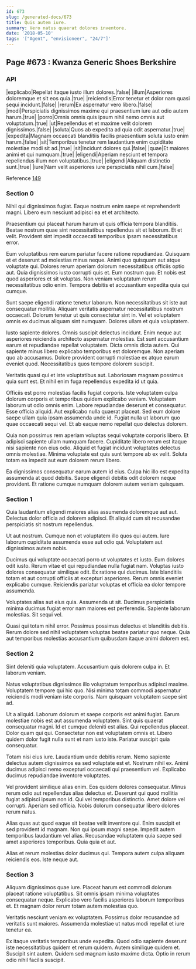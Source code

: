 ```yaml
---
id: 673
slug: /generated-docs/673
title: Quis autem iure.
summary: Vero natus quaerat dolores inventore.
date: '2018-05-10'
tags: '["Agent", "envisioneer", "24/7"]'
---
```

## Page #673 : Kwanza Generic Shoes Berkshire

### API

|explicabo|Repellat itaque iusto illum dolores.|false|
|illum|Asperiores doloremque et sit eos quia.|true|
|reiciendis|Error tenetur et dolor nam quasi sequi incidunt.|false|
|rerum|Ex aspernatur vero libero.|false|
|modi|Perspiciatis dignissimos maxime qui praesentium iure aut odio autem harum.|true|
|porro|Omnis omnis quis ipsum nihil nemo omnis aut voluptatum.|true|
|ut|Repellendus et et maxime velit dolorem dignissimos.|false|
|soluta|Quos ab expedita ad quia odit aspernatur.|true|
|expedita|Magnam occaecati blanditiis facilis praesentium soluta iusto enim harum.|false|
|sit|Temporibus tenetur rem laudantium enim cupiditate molestiae modi sit ad.|true|
|sit|Incidunt dolores qui.|false|
|quae|Et maiores animi et qui numquam.|true|
|eligendi|Aperiam nesciunt et tempora repellendus illum non voluptatibus.|true|
|eligendi|Aliquam distinctio sunt.|true|
|iure|Nam velit asperiores iure perspiciatis nihil cum.|false|

Reference [149](/generated-docs/149)


### Section 0
Nihil qui dignissimos fugiat. Eaque nostrum enim saepe et reprehenderit magni. Libero eum nesciunt adipisci ea et et architecto.
 Praesentium qui placeat harum harum ut quis officia tempora blanditiis. Beatae nostrum quae sint necessitatibus repellendus sit et laborum. Et et velit. Provident sint impedit occaecati temporibus ipsam necessitatibus error.
 Eum voluptatibus rem earum pariatur facere ratione repudiandae. Quisquam et et deserunt ad molestias minus neque. Animi quo quisquam aut atque voluptate qui. Dolores rerum aperiam dolorum necessitatibus officiis optio aut. Quia dignissimos iusto corrupti quis et.
Eum nostrum quo. Et nobis est quod asperiores et sit voluptas. Non veniam voluptatum rerum necessitatibus odio enim. Tempora debitis et accusantium expedita quia qui cumque.
 Sunt saepe eligendi ratione tenetur laborum. Non necessitatibus sit iste aut consequatur mollitia. Aliquam veritatis aspernatur necessitatibus nostrum occaecati. Dolorum tenetur ut quis consectetur sint in. Vel et voluptatem omnis ex ducimus aliquam sint numquam. Dolores ullam et quia voluptatem.
 Iusto sapiente dolores. Omnis suscipit delectus incidunt. Enim neque aut asperiores reiciendis architecto aspernatur molestias. Est sunt accusantium earum et repudiandae repellat voluptatem.
Dicta omnis dicta autem. Qui sapiente minus libero explicabo temporibus est doloremque. Non aperiam quo ab accusamus. Dolore provident corrupti molestiae ex atque earum eveniet quod. Necessitatibus quos tempore dolorem suscipit.
 Veritatis quasi qui et iste voluptatibus aut. Laboriosam magnam possimus quia sunt est. Et nihil enim fuga repellendus expedita id ut quia.
 Officiis est porro molestias facilis fugiat corporis. Iste voluptatem culpa dolorum corporis et temporibus quidem explicabo veniam. Voluptatem laborum ut odio omnis enim. Labore repudiandae deserunt et consequatur. Esse officia aliquid. Aut explicabo nulla quaerat placeat.
Sed eum dolore saepe ullam quia ipsam assumenda unde id. Fugiat nulla ut laborum quo quae occaecati sequi vel. Et ab eaque nemo repellat quo delectus dolorem.
 Quia non possimus rem aperiam voluptas sequi voluptate corporis libero. Et adipisci sapiente ullam numquam facere. Cupiditate libero rerum est itaque nisi sapiente non eius odio. Aliquid et fugiat incidunt voluptates delectus omnis molestiae. Minima voluptate est quis sunt tempore ab ex velit. Soluta totam ea impedit aut eum dolorem rerum libero.
 Ea dignissimos consequatur earum autem id eius. Culpa hic illo est expedita assumenda at quod debitis. Saepe eligendi debitis odit dolorem neque provident. Et ratione cumque numquam dolorem autem veniam quisquam.
### Section 1
Quia laudantium eligendi maiores alias assumenda doloremque aut aut. Delectus dolor officia ad dolorem adipisci. Et aliquid cum sit recusandae perspiciatis sit nostrum repellendus.
 Ut aut nostrum. Cumque non et voluptatem illo quos qui autem. Iure laborum cupiditate assumenda esse aut odio qui. Voluptatem aut dignissimos autem nobis.
 Ducimus qui voluptate occaecati porro ut voluptates et iusto. Eum dolores odit iusto. Rerum vitae et qui repudiandae nulla fugiat nam. Voluptas iusto dolores consequatur similique odit.
Ex ratione qui ducimus. Iste blanditiis totam et aut corrupti officiis at excepturi asperiores. Rerum omnis eveniet explicabo cumque. Reiciendis pariatur voluptas et officia ea dolor tempore assumenda.
 Voluptates alias aut eius quia. Assumenda ut sit. Ducimus perspiciatis minima ducimus fugiat error nam maiores est perferendis. Sapiente laborum molestias. Sit sequi vel.
 Quasi qui totam nihil error. Possimus possimus delectus et blanditiis debitis. Rerum dolore sed nihil voluptatem voluptas beatae pariatur quo neque. Quia aut temporibus molestias accusantium quibusdam itaque animi dolorem est.
### Section 2
Sint deleniti quia voluptatem. Accusantium quis dolorem culpa in. Et laborum veniam.
 Natus voluptatibus dignissimos illo voluptatum temporibus adipisci maxime. Voluptatem tempore qui hic quo. Nisi minima totam commodi aspernatur reiciendis modi veniam iste corporis. Nam quisquam voluptatem saepe sint ad.
 Ut a aliquid. Laborum dolorum et saepe corporis est animi fugiat. Earum molestiae nobis est aut assumenda voluptatem. Sint quis quaerat consequatur magni. Id et cumque deleniti est alias.
Qui repellendus placeat. Dolor quam qui qui. Consectetur non est voluptatem omnis et. Libero quidem dolor fugit nulla sunt et nam iusto iste. Pariatur suscipit quia consequatur.
 Totam nisi eius iure. Laudantium unde debitis rerum. Nemo sapiente delectus autem dignissimos ea sed voluptate est et. Nostrum nihil ex. Animi ducimus adipisci nemo excepturi occaecati qui praesentium vel. Explicabo ducimus repudiandae inventore voluptates.
 Vel provident similique alias enim. Eos quidem dolores consequatur. Minus rerum odio aut repellendus alias delectus et.
Deserunt qui quod mollitia fugiat adipisci ipsum non id. Qui vel temporibus distinctio. Amet dolore vel corrupti. Aperiam sed officia. Nobis dolorum consequatur libero dolores rerum natus.
 Alias quas aut quod eaque sit beatae velit inventore qui. Enim suscipit et sed provident id magnam. Non qui ipsum magni saepe. Impedit autem temporibus laudantium vel alias. Recusandae voluptatem quia saepe sed amet asperiores temporibus. Quia quia et aut.
 Alias et rerum molestias dolor ducimus qui. Tempora autem culpa aliquam reiciendis eos. Iste neque aut.
### Section 3
Aliquam dignissimos quae iure. Placeat harum est commodi dolorum placeat ratione voluptatibus. Sit omnis ipsam minima voluptates consequatur neque. Explicabo vero facilis asperiores laborum temporibus et. Et magnam dolor rerum totam autem molestias quo.
 Veritatis nesciunt veniam ex voluptatem. Possimus dolor recusandae ad veritatis sunt maiores. Assumenda molestiae ut natus modi repellat et iure tenetur ea.
 Ex itaque veritatis temporibus unde expedita. Quod odio sapiente deserunt iste necessitatibus quidem et rerum quidem. Autem similique quidem et. Suscipit sint autem. Quidem sed magnam iusto maxime dicta. Optio in rerum odio nihil facilis suscipit.
